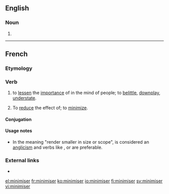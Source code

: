 ==English==

===Noun===
{{en-noun}}

# {{alternative spelling of|minimizer|lang=en}}

----

==French==

===Etymology===
{{suffix|minimum|iser|lang=fr}}

===Verb===
{{fr-verb}}

# to [[lessen]] the [[importance]] of in the mind of people; to [[belittle]], [[downplay]], [[understate]].
# {{context|proscribed|lang=fr}} To [[reduce]] the effect of; to [[minimize]].

====Conjugation====
{{fr-conj-er|minimis|avoir}}

====Usage notes====
* In the meaning "render smaller in size or scope", {{term||minimiser}} is considered an [[anglicism]] and verbs like {{term|réduire}}, {{term|limiter}} or {{term|atténuer}} are preferable.

===External links===
* {{R:TLFi}}

[[el:minimiser]]
[[fr:minimiser]]
[[ko:minimiser]]
[[io:minimiser]]
[[fi:minimiser]]
[[sv:minimiser]]
[[vi:minimiser]]